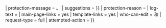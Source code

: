 {{protected page text
| image = {{#switch:{{{2|}}}|move=Move-protection-shackle.svg|#default=Template-protection-shackle-picture-1.svg}}
| protection-message = {{Lan|zh-hans=本页目前被[[Wikipedia:保護方針#模板保護|模板保护]]，只有[[Wikipedia:模板編輯員|模板编辑员]]和[[Wikipedia:管理员|管理员]]才能进行|zh-hant=本頁目前被[[Wikipedia:保護方針#模板保護|模板保護]]，只有[[Wikipedia:模板編輯員|模板編輯員]]和[[Wikipedia:管理员|管理員]]才能進行}}{{Protected page text/action|{{{2}}}}}。
| suggestions = {{{suggestions|{{#ifexist: {{FULLPAGENAME}} | yes}}}}}
| protection-reason = {{Lan|zh-hans=部分[[Wikipedia:模板消息|模板]]由于其[[Wikipedia:高风险模板|高风险]]及可见性会被[[Wikipedia:保护方针|永久保护]]。部分页面有时会因为[[Wikipedia:编辑战|编辑争议]]而受到保护。|zh-hant=部分[[Wikipedia:模板消息|模板]]由於其[[Wikipedia:高風險模板|高風險]]及可見性會被[[Wikipedia:保護方針|永久保護]]。部分頁面有時會因為[[Wikipedia:編輯戰|編輯爭議]]而受到保護。}}
| log-text = {{{log-text|}}}
| main-page-links = yes
| template-links = yes
| who-can-edit = [[Wikipedia:模板編輯員|{{Lan|zh-hans=模板编辑员|zh-hant=模板編輯員}}]]和[[Wikipedia:管理员|{{Lan|zh-hans=管理员|zh-hant=管理員}}]]
| request-type = full
| attempted-action = {{{2}}}
}}<noinclude>
{{documentation|Template:Protected page text/doc}}
<!-- Categories go on the /doc subpage, and interwikis go on Wikidata. -->
</noinclude>